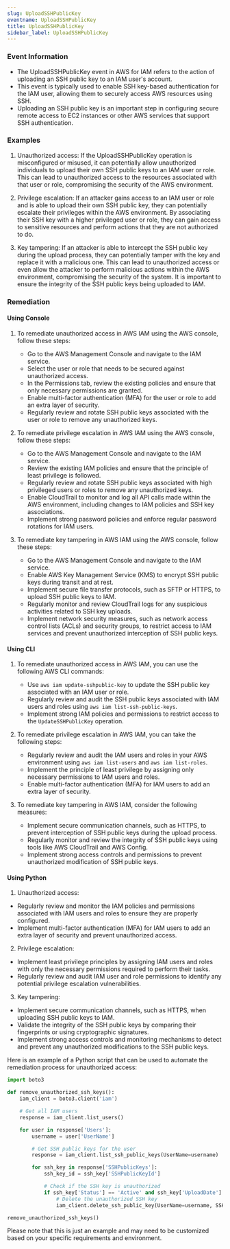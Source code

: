 ```yaml
--- 
slug: UploadSSHPublicKey
eventname: UploadSSHPublicKey
title: UploadSSHPublicKey
sidebar_label: UploadSSHPublicKey
---
```

                       
### Event Information

- The UploadSSHPublicKey event in AWS for IAM refers to the action of uploading an SSH public key to an IAM user's account.
- This event is typically used to enable SSH key-based authentication for the IAM user, allowing them to securely access AWS resources using SSH.
- Uploading an SSH public key is an important step in configuring secure remote access to EC2 instances or other AWS services that support SSH authentication.


### Examples

1. Unauthorized access: If the UploadSSHPublicKey operation is misconfigured or misused, it can potentially allow unauthorized individuals to upload their own SSH public keys to an IAM user or role. This can lead to unauthorized access to the resources associated with that user or role, compromising the security of the AWS environment.

2. Privilege escalation: If an attacker gains access to an IAM user or role and is able to upload their own SSH public key, they can potentially escalate their privileges within the AWS environment. By associating their SSH key with a higher privileged user or role, they can gain access to sensitive resources and perform actions that they are not authorized to do.

3. Key tampering: If an attacker is able to intercept the SSH public key during the upload process, they can potentially tamper with the key and replace it with a malicious one. This can lead to unauthorized access or even allow the attacker to perform malicious actions within the AWS environment, compromising the security of the system. It is important to ensure the integrity of the SSH public keys being uploaded to IAM.

### Remediation

#### Using Console

1. To remediate unauthorized access in AWS IAM using the AWS console, follow these steps:
   - Go to the AWS Management Console and navigate to the IAM service.
   - Select the user or role that needs to be secured against unauthorized access.
   - In the Permissions tab, review the existing policies and ensure that only necessary permissions are granted.
   - Enable multi-factor authentication (MFA) for the user or role to add an extra layer of security.
   - Regularly review and rotate SSH public keys associated with the user or role to remove any unauthorized keys.

2. To remediate privilege escalation in AWS IAM using the AWS console, follow these steps:
   - Go to the AWS Management Console and navigate to the IAM service.
   - Review the existing IAM policies and ensure that the principle of least privilege is followed.
   - Regularly review and rotate SSH public keys associated with high privileged users or roles to remove any unauthorized keys.
   - Enable CloudTrail to monitor and log all API calls made within the AWS environment, including changes to IAM policies and SSH key associations.
   - Implement strong password policies and enforce regular password rotations for IAM users.

3. To remediate key tampering in AWS IAM using the AWS console, follow these steps:
   - Go to the AWS Management Console and navigate to the IAM service.
   - Enable AWS Key Management Service (KMS) to encrypt SSH public keys during transit and at rest.
   - Implement secure file transfer protocols, such as SFTP or HTTPS, to upload SSH public keys to IAM.
   - Regularly monitor and review CloudTrail logs for any suspicious activities related to SSH key uploads.
   - Implement network security measures, such as network access control lists (ACLs) and security groups, to restrict access to IAM services and prevent unauthorized interception of SSH public keys.

#### Using CLI

1. To remediate unauthorized access in AWS IAM, you can use the following AWS CLI commands:
   - Use `aws iam update-sshpublic-key` to update the SSH public key associated with an IAM user or role.
   - Regularly review and audit the SSH public keys associated with IAM users and roles using `aws iam list-ssh-public-keys`.
   - Implement strong IAM policies and permissions to restrict access to the `UpdateSSHPublicKey` operation.

2. To remediate privilege escalation in AWS IAM, you can take the following steps:
   - Regularly review and audit the IAM users and roles in your AWS environment using `aws iam list-users` and `aws iam list-roles`.
   - Implement the principle of least privilege by assigning only necessary permissions to IAM users and roles.
   - Enable multi-factor authentication (MFA) for IAM users to add an extra layer of security.

3. To remediate key tampering in AWS IAM, consider the following measures:
   - Implement secure communication channels, such as HTTPS, to prevent interception of SSH public keys during the upload process.
   - Regularly monitor and review the integrity of SSH public keys using tools like AWS CloudTrail and AWS Config.
   - Implement strong access controls and permissions to prevent unauthorized modification of SSH public keys.

#### Using Python

1. Unauthorized access:
- Regularly review and monitor the IAM policies and permissions associated with IAM users and roles to ensure they are properly configured.
- Implement multi-factor authentication (MFA) for IAM users to add an extra layer of security and prevent unauthorized access.

2. Privilege escalation:
- Implement least privilege principles by assigning IAM users and roles with only the necessary permissions required to perform their tasks.
- Regularly review and audit IAM user and role permissions to identify any potential privilege escalation vulnerabilities.

3. Key tampering:
- Implement secure communication channels, such as HTTPS, when uploading SSH public keys to IAM.
- Validate the integrity of the SSH public keys by comparing their fingerprints or using cryptographic signatures.
- Implement strong access controls and monitoring mechanisms to detect and prevent any unauthorized modifications to the SSH public keys.

Here is an example of a Python script that can be used to automate the remediation process for unauthorized access:

```python
import boto3

def remove_unauthorized_ssh_keys():
    iam_client = boto3.client('iam')

    # Get all IAM users
    response = iam_client.list_users()

    for user in response['Users']:
        username = user['UserName']

        # Get SSH public keys for the user
        response = iam_client.list_ssh_public_keys(UserName=username)

        for ssh_key in response['SSHPublicKeys']:
            ssh_key_id = ssh_key['SSHPublicKeyId']

            # Check if the SSH key is unauthorized
            if ssh_key['Status'] == 'Active' and ssh_key['UploadDate'] < datetime.datetime.now() - datetime.timedelta(days=7):
                # Delete the unauthorized SSH key
                iam_client.delete_ssh_public_key(UserName=username, SSHPublicKeyId=ssh_key_id)

remove_unauthorized_ssh_keys()
```

Please note that this is just an example and may need to be customized based on your specific requirements and environment.


 